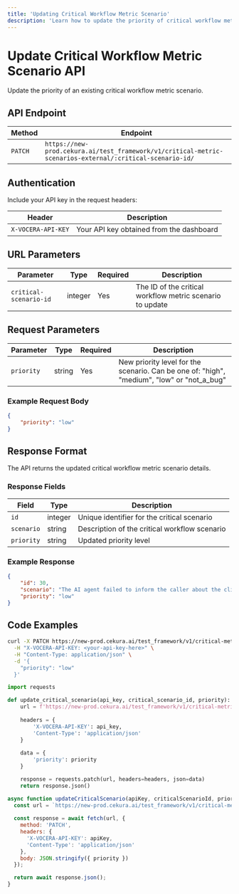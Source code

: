 ---
title: 'Updating Critical Workflow Metric Scenario'
description: 'Learn how to update the priority of critical workflow metric scenarios'
---

# Update Critical Workflow Metric Scenario API

Update the priority of an existing critical workflow metric scenario.

## API Endpoint

| Method | Endpoint |
|--------|----------|
| `PATCH` | `https://new-prod.cekura.ai/test_framework/v1/critical-metric-scenarios-external/:critical-scenario-id/` |

## Authentication

Include your API key in the request headers:

| Header | Description |
|--------|-------------|
| `X-VOCERA-API-KEY` | Your API key obtained from the dashboard |

## URL Parameters

| Parameter | Type | Required | Description |
|-----------|------|----------|-------------|
| `critical-scenario-id` | integer | Yes | The ID of the critical workflow metric scenario to update |

## Request Parameters

| Parameter | Type | Required | Description |
|-----------|------|----------|-------------|
| `priority` | string | Yes | New priority level for the scenario. Can be one of: "high", "medium", "low" or "not_a_bug" |

### Example Request Body

```json
{
    "priority": "low"
}
```

## Response Format

The API returns the updated critical workflow metric scenario details.

### Response Fields

| Field | Type | Description |
|-------|------|-------------|
| `id` | integer | Unique identifier for the critical scenario |
| `scenario` | string | Description of the critical workflow scenario |
| `priority` | string | Updated priority level |

### Example Response

```json
{
    "id": 30,
    "scenario": "The AI agent failed to inform the caller about the clinic's closure and did not offer a telemedicine appointment.",
    "priority": "low"
}
```

## Code Examples

<CodeGroup>

```bash Curl
curl -X PATCH https://new-prod.cekura.ai/test_framework/v1/critical-metric-scenarios-external/{critical_scenario_id}/ \
  -H "X-VOCERA-API-KEY: <your-api-key-here>" \
  -H "Content-Type: application/json" \
  -d '{
    "priority": "low"
  }'
```

```python Python
import requests

def update_critical_scenario(api_key, critical_scenario_id, priority):
    url = f'https://new-prod.cekura.ai/test_framework/v1/critical-metric-scenarios-external/{critical_scenario_id}/'
    
    headers = {
        'X-VOCERA-API-KEY': api_key,
        'Content-Type': 'application/json'
    }
    
    data = {
        'priority': priority
    }

    response = requests.patch(url, headers=headers, json=data)
    return response.json()
```

```javascript JavaScript
async function updateCriticalScenario(apiKey, criticalScenarioId, priority) {
  const url = `https://new-prod.cekura.ai/test_framework/v1/critical-metric-scenarios-external/${criticalScenarioId}/`;
  
  const response = await fetch(url, {
    method: 'PATCH',
    headers: {
      'X-VOCERA-API-KEY': apiKey,
      'Content-Type': 'application/json'
    },
    body: JSON.stringify({ priority })
  });

  return await response.json();
}
```

</CodeGroup>
